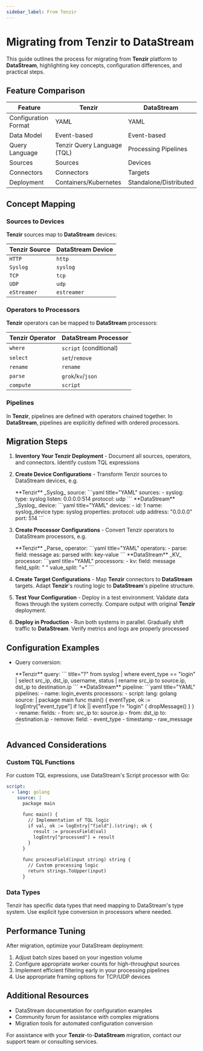 ```yaml
---
sidebar_label: From Tenzir
---
```


# Migrating from Tenzir to DataStream

This guide outlines the process for migrating from **Tenzir** platform to **DataStream**, highlighting key concepts, configuration differences, and practical steps.

## Feature Comparison

| Feature | Tenzir | DataStream |
|---------|--------|------------|
| Configuration Format | YAML | YAML |
| Data Model | Event-based | Event-based |
| Query Language | Tenzir Query Language (TQL) | Processing Pipelines |
| Sources | Sources | Devices |
| Connectors | Connectors | Targets |
| Deployment | Containers/Kubernetes | Standalone/Distributed |

## Concept Mapping

### Sources to Devices

**Tenzir** sources map to **DataStream** devices:

| Tenzir Source | DataStream Device |
|---------------|-------------------|
| `HTTP` | `http` |
| `Syslog` | `syslog` |
| `TCP` | `tcp` |
| `UDP` | `udp` |
| `eStreamer` | `estreamer` |

### Operators to Processors

**Tenzir** operators can be mapped to **DataStream** processors:

| Tenzir Operator | DataStream Processor |
|-----------------|----------------------|
| `where` | `script` (conditional) |
| `select` | `set`/`remove` |
| `rename` | `rename` |
| `parse` | `grok`/`kv`/`json` |
| `compute` | `script` |

### Pipelines

In **Tenzir**, pipelines are defined with operators chained together. In **DataStream**, pipelines are explicitly defined with ordered processors.

## Migration Steps

1. **Inventory Your Tenzir Deployment** - Document all sources, operators, and connectors. Identify custom TQL expressions

2. **Create Device Configurations** - Transform Tenzir sources to DataStream devices, e.g.
   
    <ExampleGrid>
      <CommentCol>
        **Tenzir** _Syslog_ source:
      </CommentCol>
      <CodeCol>
        ```yaml title="YAML"
        sources:
          - syslog:
            type: syslog
            listen: 0.0.0.0:514
            protocol: udp
        ```
      </CodeCol>
      <CommentCol>
        **DataStream** _Syslog_ device:
      </CommentCol>
      <CodeCol>
        ```yaml title="YAML"
        devices:
          - id: 1
            name: syslog_device
            type: syslog
            properties:
              protocol: udp
              address: "0.0.0.0"
              port: 514
        ```
      </CodeCol>
    </ExampleGrid>

3. **Create Processor Configurations** - Convert Tenzir operators to DataStream processors, e.g.

    <ExampleGrid>
      <CommentCol>
        **Tenzir** _Parse_ operator:
      </CommentCol>
      <CodeCol>
        ```yaml title="YAML"
        operators:
          - parse:
            field: message
            as: parsed
            with: key-value
        ```
      </CodeCol>
      <CommentCol>
        **DataStream** _KV_ processor:
      </CommentCol>
      <CodeCol>
        ```yaml title="YAML"
        processors:
          - kv:
            field: message
            field_split: " "
            value_split: "="
        ```
      </CodeCol>
    </ExampleGrid>

4. **Create Target Configurations** - Map **Tenzir** connectors to **DataStream** targets. Adapt **Tenzir**'s routing logic to **DataStream**'s pipeline structure.

5. **Test Your Configuration** - Deploy in a test environment. Validate data flows through the system correctly. Compare output with original **Tenzir** deployment.

6. **Deploy in Production** - Run both systems in parallel. Gradually shift traffic to **DataStream**. Verify metrics and logs are properly processed

## Configuration Examples

* Query conversion:

  <ExampleGrid>
    <CommentCol>
      **Tenzir** query:
    </CommentCol>
    <CodeCol>
      ``` title="?"
      from syslog
        | where event_type == "login"
        | select src_ip, dst_ip, username, status
        | rename src_ip to source.ip, dst_ip to destination.ip
      ```
    </CodeCol>
    <CommentCol>
      **DataStream** pipeline:
    </CommentCol>
    <CodeCol>
      ```yaml title="YAML"
      pipelines:
        - name: login_events
          processors:
            - script:
              lang: golang
              source: |
                package main
                func main() {
                  eventType, ok := logEntry["event_type"]
                  if !ok || eventType != "login" {
                    dropMessage()
                  }
                }
            - rename:
                fields:
                  - from: src_ip
                    to: source.ip
                  - from: dst_ip
                    to: destination.ip
            - remove:
                field:
                  - event_type
                  - timestamp
                  - raw_message
      ```
    </CodeCol>
  </ExampleGrid>

## Advanced Considerations

### Custom TQL Functions

For custom TQL expressions, use DataStream's Script processor with Go:

```yaml title="YAML"
script:
  - lang: golang
    source: |
      package main
      
      func main() {
        // Implementation of TQL logic
        if val, ok := logEntry["field"].(string); ok {
          result := processField(val)
          logEntry["processed"] = result
        }
      }
      
      func processField(input string) string {
        // Custom processing logic
        return strings.ToUpper(input)
      }
```

### Data Types

Tenzir has specific data types that need mapping to DataStream's type system. Use explicit type conversion in processors where needed.

## Performance Tuning

After migration, optimize your DataStream deployment:

1. Adjust batch sizes based on your ingestion volume
2. Configure appropriate worker counts for high-throughput sources
3. Implement efficient filtering early in your processing pipelines
4. Use appropriate framing options for TCP/UDP devices

## Additional Resources

- DataStream documentation for configuration examples
- Community forum for assistance with complex migrations
- Migration tools for automated configuration conversion

For assistance with your **Tenzir**-to-**DataStream** migration, contact our support team or consulting services.
